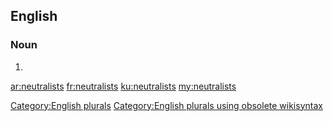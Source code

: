 ==English==

===Noun===
{{head|en}}

# {{plural of|neutralist}}

[[Category:English plurals]][[Category:English plurals using obsolete wikisyntax]]

[[ar:neutralists]]
[[fr:neutralists]]
[[ku:neutralists]]
[[my:neutralists]]